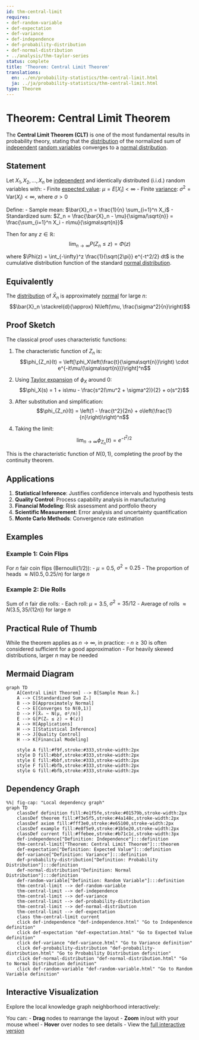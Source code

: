 ```yaml
---
id: thm-central-limit
requires:
- def-random-variable
- def-expectation
- def-variance
- def-independence
- def-probability-distribution
- def-normal-distribution
- ../analysis/thm-taylor-series
status: complete
title: 'Theorem: Central Limit Theorem'
translations:
  en: ../en/probability-statistics/thm-central-limit.html
  ja: ../ja/probability-statistics/thm-central-limit.html
type: Theorem
---
```


# Theorem: Central Limit Theorem {#thm-central-limit}

The **Central Limit Theorem (CLT)** is one of the most fundamental results in probability theory, stating that the [distribution](def-probability-distribution.qmd) of the normalized sum of [independent](def-independence.qmd) [random variables](def-random-variable.qmd) converges to a [normal distribution](def-normal-distribution.qmd).

## Statement

Let $X_1, X_2, \ldots, X_n$ be [independent](def-independence.qmd) and identically distributed (i.i.d.) random variables with:
- Finite [expected value](def-expectation.qmd): $\mu = E[X_i] < \infty$
- Finite [variance](def-variance.qmd): $\sigma^2 = \text{Var}(X_i) < \infty$, where $\sigma > 0$

Define:
- Sample mean: $\bar{X}_n = \frac{1}{n} \sum_{i=1}^n X_i$
- Standardized sum: $Z_n = \frac{\bar{X}_n - \mu}{\sigma/\sqrt{n}} = \frac{\sum_{i=1}^n X_i - n\mu}{\sigma\sqrt{n}}$

Then for any $z \in \mathbb{R}$:
$$\lim_{n \to \infty} P(Z_n \leq z) = \Phi(z)$$

where $\Phi(z) = \int_{-\infty}^z \frac{1}{\sqrt{2\pi}} e^{-t^2/2} dt$ is the cumulative distribution function of the standard [normal distribution](def-normal-distribution.qmd).

## Equivalently

The [distribution](def-probability-distribution.qmd) of $\bar{X}_n$ is approximately [normal](def-normal-distribution.qmd) for large $n$:
$$\bar{X}_n \stackrel{d}{\approx} N\left(\mu, \frac{\sigma^2}{n}\right)$$

## Proof Sketch

The classical proof uses characteristic functions:

1. The characteristic function of $Z_n$ is:
   $$\phi_{Z_n}(t) = \left[\phi_X\left(\frac{t}{\sigma\sqrt{n}}\right) \cdot e^{-it\mu/(\sigma\sqrt{n})}\right]^n$$

2. Using [Taylor expansion](../analysis/thm-taylor-series.qmd) of $\phi_X$ around 0:
   $$\phi_X(s) = 1 + is\mu - \frac{s^2(\mu^2 + \sigma^2)}{2} + o(s^2)$$

3. After substitution and simplification:
   $$\phi_{Z_n}(t) = \left(1 - \frac{t^2}{2n} + o\left(\frac{1}{n}\right)\right)^n$$

4. Taking the limit:
   $$\lim_{n \to \infty} \phi_{Z_n}(t) = e^{-t^2/2}$$

This is the characteristic function of $N(0,1)$, completing the proof by the continuity theorem.

## Applications

1. **Statistical Inference**: Justifies confidence intervals and hypothesis tests
2. **Quality Control**: Process capability analysis in manufacturing
3. **Financial Modeling**: Risk assessment and portfolio theory
4. **Scientific Measurement**: Error analysis and uncertainty quantification
5. **Monte Carlo Methods**: Convergence rate estimation

## Examples

### Example 1: Coin Flips
For $n$ fair coin flips (Bernoulli(1/2)):
- $\mu = 0.5$, $\sigma^2 = 0.25$
- The proportion of heads $\approx N(0.5, 0.25/n)$ for large $n$

### Example 2: Die Rolls
Sum of $n$ fair die rolls:
- Each roll: $\mu = 3.5$, $\sigma^2 = 35/12$
- Average of rolls $\approx N(3.5, 35/(12n))$ for large $n$

## Practical Rule of Thumb

While the theorem applies as $n \to \infty$, in practice:
- $n \geq 30$ is often considered sufficient for a good approximation
- For heavily skewed distributions, larger $n$ may be needed

## Mermaid Diagram

```mermaid
graph TD
    A[Central Limit Theorem] --> B[Sample Mean X̄ₙ]
    A --> C[Standardized Sum Zₙ]
    B --> D[Approximately Normal]
    C --> E[Converges to N(0,1)]
    D --> F[X̄ₙ ~ N(μ, σ²/n)]
    E --> G[P(Zₙ ≤ z) → Φ(z)]
    A --> H[Applications]
    H --> I[Statistical Inference]
    H --> J[Quality Control]
    H --> K[Financial Modeling]

    style A fill:#f9f,stroke:#333,stroke-width:2px
    style D fill:#bbf,stroke:#333,stroke-width:2px
    style E fill:#bbf,stroke:#333,stroke-width:2px
    style F fill:#bfb,stroke:#333,stroke-width:2px
    style G fill:#bfb,stroke:#333,stroke-width:2px
```

## Dependency Graph

```mermaid
%%| fig-cap: "Local dependency graph"
graph TD
    classDef definition fill:#e1f5fe,stroke:#01579b,stroke-width:2px
    classDef theorem fill:#f3e5f5,stroke:#4a148c,stroke-width:2px
    classDef axiom fill:#fff3e0,stroke:#e65100,stroke-width:2px
    classDef example fill:#e8f5e9,stroke:#1b5e20,stroke-width:2px
    classDef current fill:#ffebee,stroke:#b71c1c,stroke-width:3px
    def-independence["Definition: Independence"]:::definition
    thm-central-limit["Theorem: Central Limit Theorem"]:::theorem
    def-expectation["Definition: Expected Value"]:::definition
    def-variance["Definition: Variance"]:::definition
    def-probability-distribution["Definition: Probability Distribution"]:::definition
    def-normal-distribution["Definition: Normal Distribution"]:::definition
    def-random-variable["Definition: Random Variable"]:::definition
    thm-central-limit --> def-random-variable
    thm-central-limit --> def-independence
    thm-central-limit --> def-variance
    thm-central-limit --> def-probability-distribution
    thm-central-limit --> def-normal-distribution
    thm-central-limit --> def-expectation
    class thm-central-limit current
    click def-independence "def-independence.html" "Go to Independence definition"
    click def-expectation "def-expectation.html" "Go to Expected Value definition"
    click def-variance "def-variance.html" "Go to Variance definition"
    click def-probability-distribution "def-probability-distribution.html" "Go to Probability Distribution definition"
    click def-normal-distribution "def-normal-distribution.html" "Go to Normal Distribution definition"
    click def-random-variable "def-random-variable.html" "Go to Random Variable definition"
```

## Interactive Visualization

Explore the local knowledge graph neighborhood interactively:

::: {.graph-viz data-id="thm-central-limit" data-width="700" data-height="500"}
:::

You can:
- **Drag** nodes to rearrange the layout
- **Zoom** in/out with your mouse wheel
- **Hover** over nodes to see details
- View the [full interactive version](../../output/interactive/thm-central-limit.html){target="_blank"}